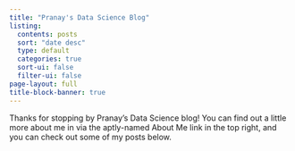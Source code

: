 ```yaml
---
title: "Pranay's Data Science Blog"
listing:
  contents: posts
  sort: "date desc"
  type: default
  categories: true
  sort-ui: false
  filter-ui: false
page-layout: full
title-block-banner: true
---
```


Thanks for stopping by Pranay's Data Science blog! You can find out a little more about me in via the aptly-named About Me link in the top right, and you can check out some of my posts below.
